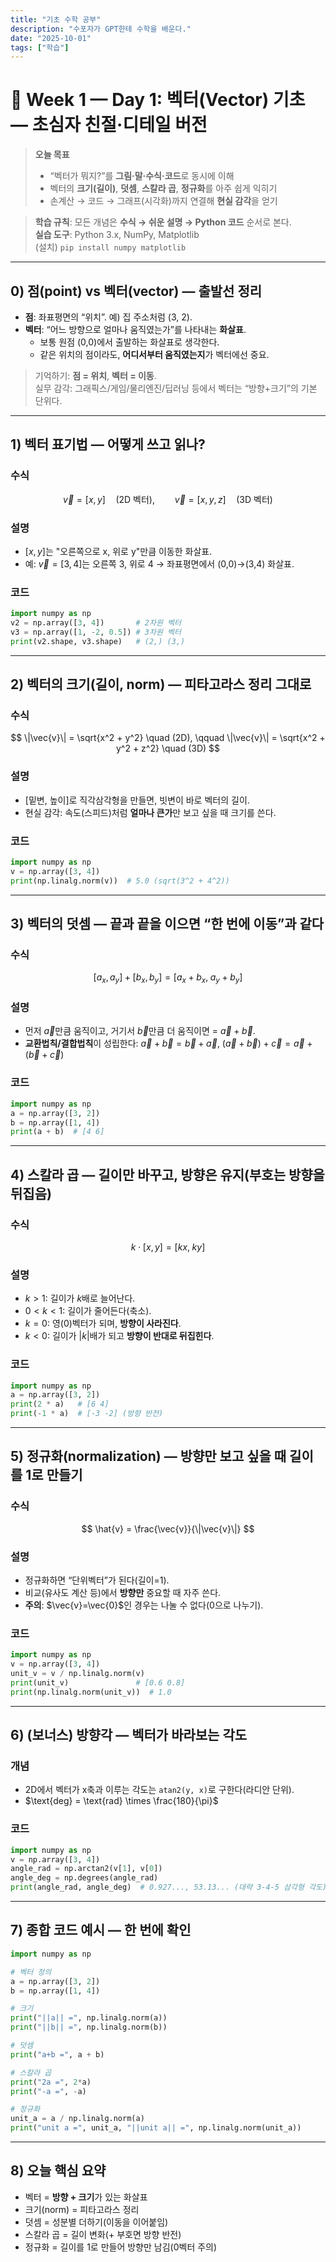 ```yaml
---
title: "기초 수학 공부"
description: "수포자가 GPT한테 수학을 배운다."
date: "2025-10-01"
tags: ["학습"]
---
```


# 📘 Week 1 — Day 1: 벡터(Vector) 기초 — 초심자 친절·디테일 버전

> **오늘 목표**
>
> - “벡터가 뭐지?”를 **그림·말·수식·코드**로 동시에 이해
> - 벡터의 **크기(길이)**, **덧셈**, **스칼라 곱**, **정규화**를 아주 쉽게 익히기
> - 손계산 → 코드 → 그래프(시각화)까지 연결해 **현실 감각**을 얻기

> **학습 규칙**: 모든 개념은 **수식 → 쉬운 설명 → Python 코드** 순서로 본다.  
> **실습 도구**: Python 3.x, NumPy, Matplotlib  
> (설치) `pip install numpy matplotlib`

---

## 0) 점(point) vs 벡터(vector) — 출발선 정리

- **점**: 좌표평면의 “위치”. 예) 집 주소처럼 (3, 2).
- **벡터**: “어느 방향으로 얼마나 움직였는가”를 나타내는 **화살표**.
  - 보통 원점 (0,0)에서 출발하는 화살표로 생각한다.
  - 같은 위치의 점이라도, **어디서부터 움직였는지**가 벡터에선 중요.

> 기억하기: **점 = 위치**, **벡터 = 이동**.  
> 실무 감각: 그래픽스/게임/물리엔진/딥러닝 등에서 벡터는 “방향+크기”의 기본 단위다.

---

## 1) 벡터 표기법 — 어떻게 쓰고 읽나?

### 수식

$$
\vec{v} = [x, y] \quad \text{(2D 벡터)}, \qquad
\vec{v} = [x, y, z] \quad \text{(3D 벡터)}
$$

### 설명

- $[x, y]$는 "오른쪽으로 x, 위로 y"만큼 이동한 화살표.
- 예: $\vec{v} = [3, 4]$는 오른쪽 3, 위로 4 → 좌표평면에서 (0,0)→(3,4) 화살표.

### 코드

```python
import numpy as np
v2 = np.array([3, 4])       # 2차원 벡터
v3 = np.array([1, -2, 0.5]) # 3차원 벡터
print(v2.shape, v3.shape)   # (2,) (3,)
```

---

## 2) 벡터의 크기(길이, norm) — 피타고라스 정리 그대로

### 수식

$$
\|\vec{v}\| = \sqrt{x^2 + y^2} \quad (2D), \qquad
\|\vec{v}\| = \sqrt{x^2 + y^2 + z^2} \quad (3D)
$$

### 설명

- [밑변, 높이]로 직각삼각형을 만들면, 빗변이 바로 벡터의 길이.
- 현실 감각: 속도(스피드)처럼 **얼마나 큰가**만 보고 싶을 때 크기를 쓴다.

### 코드

```python
import numpy as np
v = np.array([3, 4])
print(np.linalg.norm(v))  # 5.0 (sqrt(3^2 + 4^2))
```

---

## 3) 벡터의 덧셈 — 끝과 끝을 이으면 “한 번에 이동”과 같다

### 수식

$$
[a_x, a_y] + [b_x, b_y] = [a_x + b_x, \; a_y + b_y]
$$

### 설명

- 먼저 $\vec{a}$만큼 움직이고, 거기서 $\vec{b}$만큼 더 움직이면 = $\vec{a}+\vec{b}$.
- **교환법칙/결합법칙**이 성립한다: $\vec{a}+\vec{b}=\vec{b}+\vec{a}$, $(\vec{a}+\vec{b})+\vec{c}=\vec{a}+(\vec{b}+\vec{c})$

### 코드

```python
import numpy as np
a = np.array([3, 2])
b = np.array([1, 4])
print(a + b)  # [4 6]
```

---

## 4) 스칼라 곱 — 길이만 바꾸고, 방향은 유지(부호는 방향을 뒤집음)

### 수식

$$
k \cdot [x,y] = [k x, \; k y]
$$

### 설명

- $k>1$: 길이가 $k$배로 늘어난다.
- $0<k<1$: 길이가 줄어든다(축소).
- $k=0$: 영(0)벡터가 되며, **방향이 사라진다**.
- $k<0$: 길이가 $|k|$배가 되고 **방향이 반대로 뒤집힌다**.

### 코드

```python
import numpy as np
a = np.array([3, 2])
print(2 * a)   # [6 4]
print(-1 * a)  # [-3 -2] (방향 반전)
```

---

## 5) 정규화(normalization) — 방향만 보고 싶을 때 길이를 1로 만들기

### 수식

$$
\hat{v} = \frac{\vec{v}}{\|\vec{v}\|}
$$

### 설명

- 정규화하면 “단위벡터”가 된다(길이=1).
- 비교(유사도 계산 등)에서 **방향만** 중요할 때 자주 쓴다.
- **주의**: $\vec{v}=\vec{0}$인 경우는 나눌 수 없다(0으로 나누기).

### 코드

```python
import numpy as np
v = np.array([3, 4])
unit_v = v / np.linalg.norm(v)
print(unit_v)               # [0.6 0.8]
print(np.linalg.norm(unit_v))  # 1.0
```

---

## 6) (보너스) 방향각 — 벡터가 바라보는 각도

### 개념

- 2D에서 벡터가 x축과 이루는 각도는 `atan2(y, x)`로 구한다(라디안 단위).
- $\text{deg} = \text{rad} \times \frac{180}{\pi}$

### 코드

```python
import numpy as np
v = np.array([3, 4])
angle_rad = np.arctan2(v[1], v[0])
angle_deg = np.degrees(angle_rad)
print(angle_rad, angle_deg)  # 0.927..., 53.13... (대략 3-4-5 삼각형 각도)
```

---

## 7) 종합 코드 예시 — 한 번에 확인

```python
import numpy as np

# 벡터 정의
a = np.array([3, 2])
b = np.array([1, 4])

# 크기
print("||a|| =", np.linalg.norm(a))
print("||b|| =", np.linalg.norm(b))

# 덧셈
print("a+b =", a + b)

# 스칼라 곱
print("2a =", 2*a)
print("-a =", -a)

# 정규화
unit_a = a / np.linalg.norm(a)
print("unit a =", unit_a, "||unit a|| =", np.linalg.norm(unit_a))
```

---

## 8) 오늘 핵심 요약

- 벡터 = **방향 + 크기**가 있는 화살표
- 크기(norm) = 피타고라스 정리
- 덧셈 = 성분별 더하기(이동을 이어붙임)
- 스칼라 곱 = 길이 변화(+ 부호면 방향 반전)
- 정규화 = 길이를 1로 만들어 방향만 남김(0벡터 주의)
